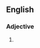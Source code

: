 {{also|meanspirited|mean-spirited}}
==English==

===Adjective===
{{en-adj}}

# {{alternative spelling of|en|mean-spirited}}